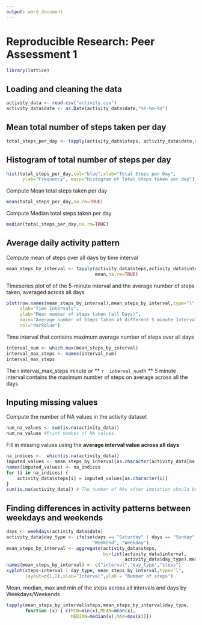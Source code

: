 ---
output: word_document
---

# Reproducible Research: Peer Assessment 1
```{r }
library(lattice)
```


## Loading and cleaning the data
```{r}
activity_data <- read.csv("activity.csv")
activity_data$date <- as.Date(activity_data$date,"%Y-%m-%d")
```

## Mean total number of steps taken per day
```{r}
total_steps_per_day <- tapply(activity_data$steps, activity_data$date,sum)

```
## Histogram of total number of steps per day
```{r}
hist(total_steps_per_day,col="blue",xlab="Total Steps per Day", 
      ylab="Frequency", main="Histogram of Total Steps taken per day")
```
Compute Mean total steps taken per day
```{r}
mean(total_steps_per_day,na.rm=TRUE)
```

Compute Median total steps taken per day
```{r}
median(total_steps_per_day,na.rm=TRUE)
```

## Average daily activity pattern
Compute mean of steps over all days by time interval
```{r}
mean_steps_by_interval <- tapply(activity_data$steps,activity_data$interval,
                                 mean,na.rm=TRUE)
```
Timeseries plot of of the 5-minute interval and the average number of steps taken, averaged across all days
```{r}
plot(row.names(mean_steps_by_interval),mean_steps_by_interval,type="l",
     xlab="Time Intervals", 
     ylab="Mean number of steps taken (all Days)", 
     main="Average number of Steps Taken at different 5 minute Intervals",
     col="darkblue")
```
Time interval that contains maximum average number of steps over all days
```{r}
interval_num <- which.max(mean_steps_by_interval)
interval_max_steps <- names(interval_num)
interval_max_steps
```
The  r  interval_max_steps  minute  or ** `r  interval_num `th ** 5 minute interval contains the maximum number of steps on average across all the days


## Inputing missing values
Compute the number of NA values in the activity dataset
```{r}
num_na_values <- sum(is.na(activity_data))
num_na_values #Print number of NA values
```

Fill in missing values using the **average interval value across all days**
```{r}
na_indices <-  which(is.na(activity_data))
imputed_values <- mean_steps_by_interval[as.character(activity_data[na_indices,3])]
names(imputed_values) <- na_indices
for (i in na_indices) {
    activity_data$steps[i] = imputed_values[as.character(i)]
}
sum(is.na(activity_data)) # The number of NAs after imptation should be 0
```

## Finding differences in activity patterns between weekdays and weekends

```{r}
days <- weekdays(activity_data$date)
activity_data$day_type <- ifelse(days == "Saturday" | days == "Sunday", 
                                "Weekend", "Weekday")
mean_steps_by_interval <- aggregate(activity_data$steps,
                                    by=list(activity_data$interval,
                                            activity_data$day_type),mean)
names(mean_steps_by_interval) <- c("interval","day_type","steps")
xyplot(steps~interval | day_type, mean_steps_by_interval,type="l",
       layout=c(1,2),xlab="Interval",ylab = "Number of steps")

```
Mean, median, max and min of the steps across all intervals and days by Weekdays/Weekends
```{r}
tapply(mean_steps_by_interval$steps,mean_steps_by_interval$day_type,
       function (x) { c(MIN=min(x),MEAN=mean(x),
                        MEDIAN=median(x),MAX=max(x))})
```
